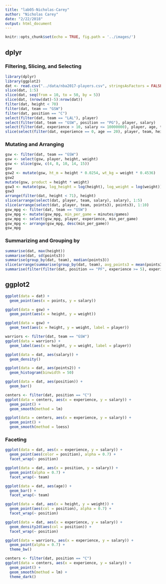 ```yaml
---
title: "lab05-Nicholas-Carey"
author: "Nicholas Carey"
date: "2/22/2018"
output: html_document
---
```


```r
knitr::opts_chunk$set(echo = TRUE, fig.path = '../images/')
```

## dplyr
### Filtering, Slicing, and Selecting
```r
library(dplyr)
library(ggplot2)
dat <- read.csv("../data/nba2017-players.csv", stringsAsFactors = FALSE)
slice(dat, 1:5)
slice(dat, seq(from = 10, to = 50, by = 5))
slice(dat, (nrow(dat)-5):nrow(dat))
filter(dat, height < 70)
filter(dat, team == "GSW")
filter(dat, position == "C")
select(filter(dat, team == "LAL"), player)
select(filter(dat, team == "GSW", position == "PG"), player, salary)
select(filter(dat, experience > 10, salary <= 10000000), player, age, team)
slice(select(filter(dat, experience == 0, age == 20), player, team, height, weight), 1:5)
```

### Mutating and Arranging
```r
gsw <- filter(dat, team == "GSW")
gsw <- select(gsw, player, height, weight)
gsw <- slice(gsw, c(4, 8, 10, 14, 15))
gsw
gsw2 <- mutate(gsw, ht_m = height * 0.0254, wt_kg = weight * 0.4536)
gsw2
mutate(gsw, product = height * weight)
gsw3 <- mutate(gsw, log_height = log(height), log_weight = log(weight))
gsw3
arrange(filter(dat, height < 71), height)
slice(arrange(select(dat, player, team, salary), salary), 1:5)
slice(arrange(select(dat, player, team, points3), points3), 1:10)
gsw_mpg <- filter(dat, team == "GSW")
gsw_mpg <- mutate(gsw_mpg, min_per_game = minutes/games)
gsw_mpg <- select(gsw_mpg, player, experience, min_per_game)
gsw_mpg <- arrange(gsw_mpg, desc(min_per_game))
gsw_mpg
```

### Summarizing and Grouping by
```r
summarise(dat, max(height))
summarise(dat, sd(points3))
summarise(group_by(dat, team), median(points3))
slice(arrange(summarise(group_by(dat, team), avg_points3 = mean(points3)), avg_points3), 1:5)
summarise(filter(filter(dat, position == "PF", experience >= 5), experience <= 10), mean_age = mean(age), sd_age = sd(age))
```

## ggplot2

```r
ggplot(data = dat) +
  geom_point(aes(x = points, y = salary))
```

```r
ggplot(data = gsw) +
  geom_point(aes(x = height, y = weight))
```

```r
ggplot(data = gsw) +
  geom_text(aes(x = height, y = weight, label = player))
```

```r
warriors <- filter(dat, team == "GSW")
ggplot(data = warriors) +
  geom_label(aes(x = height, y = weight, label = player))
```

```r
ggplot(data = dat, aes(salary)) +
  geom_density()
```

```r
ggplot(data = dat, aes(points2)) +
  geom_histogram(binwidth = 50)
```

```r
ggplot(data = dat, aes(position)) +
  geom_bar()
```

```r
centers <- filter(dat, position == "C")
ggplot(data = centers, aes(x = experience, y = salary)) +
  geom_point() +
  geom_smooth(method = lm)
```

```r
ggplot(data = centers, aes(x = experience, y = salary)) +
  geom_point() +
  geom_smooth(method = loess)
```

### Faceting

```r
ggplot(data = dat, aes(x = experience, y = salary)) +
  geom_point(aes(color = position), alpha = 0.7) +
  facet_wrap(~ position)
```

```r
ggplot(data = dat, aes(x = position, y = salary)) +
  geom_point(alpha = 0.7) +
  facet_wrap(~ team)
```

```r
ggplot(data = dat, aes(age)) +
  geom_bar() +
  facet_wrap(~ team)
```

```r
ggplot(data = dat, aes(x = height, y = weight)) +
  geom_point(aes(col = position), alpha = 0.7) +
  facet_wrap(~ position)
```

```r
ggplot(data = dat, aes(x = experience, y = salary)) +
  geom_density2d(aes(col = position)) +
  facet_wrap(~ position)
```

```r
ggplot(data = warriors, aes(x = experience, y = salary)) +
  geom_point(alpha = 0.7) +
  theme_bw()
```

```r
centers <- filter(dat, position == "C")
ggplot(data = centers, aes(x = experience, y = salary)) +
  geom_point() +
  geom_smooth(method = lm) +
  theme_dark()
```